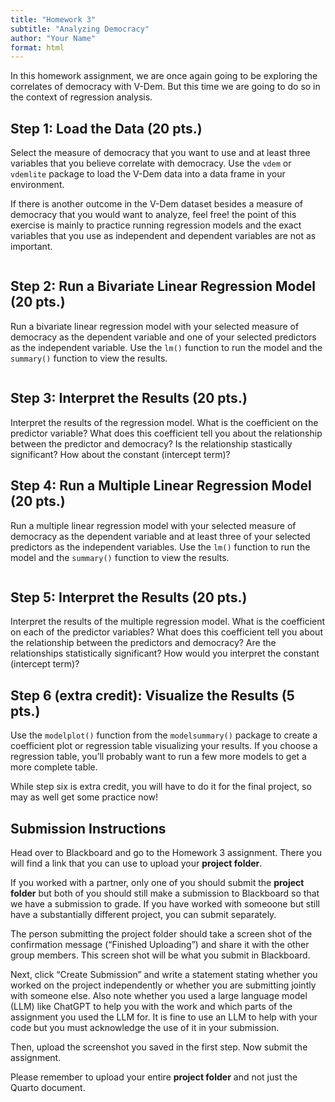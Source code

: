 ```yaml
---
title: "Homework 3"
subtitle: "Analyzing Democracy"
author: "Your Name"
format: html
---
```


In this homework assignment, we are once again going to be exploring the correlates of democracy with V-Dem. But this time we are going to do so in the context of regression analysis. 

## Step 1: Load the Data (20 pts.)

Select the measure of democracy that you want to use and at least three variables that you believe correlate with democracy. Use the `vdem` or `vdemlite` package to load the V-Dem data into a data frame in your environment. 

::: {.callout-note}
If there is another outcome in the V-Dem dataset besides a measure of democracy that you would want to analyze, feel free! the point of this exercise is mainly to practice running regression models and the exact variables that you use as independent and dependent variables are not as important.
:::

```r

```

## Step 2: Run a Bivariate Linear Regression Model (20 pts.)

Run a bivariate linear regression model with your selected measure of democracy as the dependent variable and one of your selected predictors as the independent variable. Use the `lm()` function to run the model and the `summary()` function to view the results. 

```r

```

## Step 3: Interpret the Results (20 pts.)

Interpret the results of the regression model. What is the coefficient on the predictor variable? What does this coefficient tell you about the relationship between the predictor and democracy? Is the relationship stastically significant? How about the constant (intercept term)?

## Step 4: Run a Multiple Linear Regression Model (20 pts.)

Run a multiple linear regression model with your selected measure of democracy as the dependent variable and at least three of your selected predictors as the independent variables. Use the `lm()` function to run the model and the `summary()` function to view the results. 

```r

```

## Step 5: Interpret the Results (20 pts.)

Interpret the results of the multiple regression model. What is the coefficient on each of the predictor variables? What does this coefficient tell you about the relationship between the predictors and democracy? Are the relationships statistically significant? How would you interpret the constant (intercept term)?

## Step 6 (extra credit): Visualize the Results (5 pts.)

Use the `modelplot()` function from the `modelsummary()` package to create a coefficient plot or regression table visualizing your results. If you choose a regression table, you'll probably want to run a few more models to get a more complete table. 

::: {.callout-note}
While step six is extra credit, you will have to do it for the final project, so may as well get some practice now!
:::

::: {.callout-important}
## Submission Instructions

Head over to Blackboard and go to the Homework 3 assignment. There you will find a link that you can use to upload your **project folder**. 

If you worked with a partner, only one of you should submit the **project folder** but both of you should still make a submission to Blackboard so that we have a submission to grade. If you have worked with someoone but still have a substantially different project, you can submit separately. 

The person submitting the project folder should take a screen shot of the confirmation message ("Finished Uploading") and share it with the other group members. This screen shot will be what you submit in Blackboard.

Next, click "Create Submission" and write a statement stating whether you worked on the project independently or whether you are submitting jointly with someone else. Also note whether you used a large language model (LLM) like ChatGPT to help you with the work and which parts of the assignment you used the LLM for. It is fine to use an LLM to help with your code but you must acknowledge the use of it in your submission.

Then, upload the screenshot you saved in the first step. Now submit the assignment.  

Please remember to upload your entire **project folder** and not just the Quarto document.
:::





